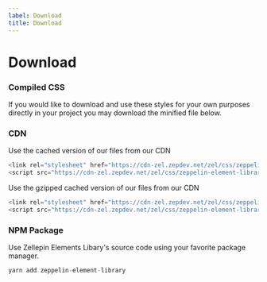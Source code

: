 ```yaml
---
label: Download
title: Download
---
```



# Download

### Compiled CSS

If you would like to download and use these styles for your own purposes directly in your project you may download the minified file below.

<DownloadCss />

### CDN

Use the cached version of our files from our CDN

```js
<link rel="stylesheet" href="https://cdn-zel.zepdev.net/zel/css/zeppelin-element-library.css" integrity="XXX" crossorigin="anonymous">
<script src="https://cdn-zel.zepdev.net/zel/css/zeppelin-element-library.min.js" integrity="XXX" crossorigin="anonymous"></script>

```

Use the gzipped cached version of our files from our CDN

```js
<link rel="stylesheet" href="https://cdn-zel.zepdev.net/zel/css/zeppelin-element-library.css.gz" integrity="XXX" crossorigin="anonymous">
<script src="https://cdn-zel.zepdev.net/zel/css/zeppelin-element-library.min.js.gz" integrity="XXX" crossorigin="anonymous"></script>

```

### NPM Package

Use Zellepin Elements Libary's source code using your favorite package manager.

```js
yarn add zeppelin-element-library
```
